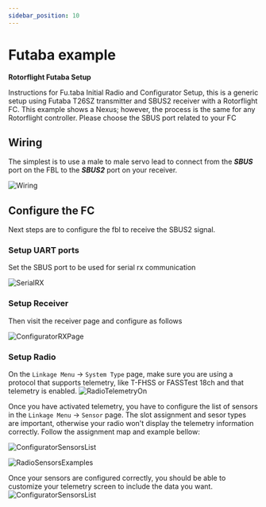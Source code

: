 ```yaml
---
sidebar_position: 10
---
```


# Futaba example 

**Rotorflight Futaba Setup**

Instructions for Fu.taba Initial Radio and Configurator Setup, this is a generic setup using Futaba T26SZ transmitter and SBUS2 receiver with a Rotorflight FC. This example shows a Nexus; however, the process is the same for any Rotorflight controller. Please choose the SBUS port related to your FC

## Wiring
The simplest is to use a male to male servo lead to connect from the ***SBUS*** port on the FBL to the ***SBUS2*** port on your receiver.

![Wiring](./img/wiring.jpg)

## Configure the FC
Next steps are to configure the fbl to receive the SBUS2 signal.

### Setup UART ports
Set the SBUS port to be used for serial rx communication

![SerialRX](./img/serialrx.png)

### Setup Receiver 
Then visit the receiver page and configure as follows

![ConfiguratorRXPage](./img/configurator.png)

### Setup Radio
On the ```Linkage Menu``` -> ```System Type``` page, make sure you are using a protocol that supports telemetry, like T-FHSS or FASSTest 18ch and that telemetry is enabled.
![RadioTelemetryOn](./img/telemetry-on.jpg)

Once you have activated telemetry, you have to configure the list of sensors in the ```Linkage Menu``` -> ```Sensor``` page. The slot assignment and sesor types are important, otherwise your radio won't display the telemetry information correctly.
Follow the assignment map and example bellow:

![ConfiguratorSensorsList](./img/sensors.png)

![RadioSensorsExamples](./img/sensors-example.jpg)

Once your sensors are configured correctly, you should be able to customize your telemetry screen to include the data you want. 
![ConfiguratorSensorsList](./img/telemetry-display.jpg)